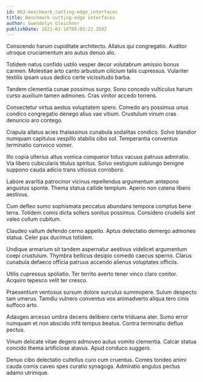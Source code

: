 ```yaml
---
id: 863-benchmark_cutting-edge_interfaces
title: Benchmark cutting-edge interfaces
author: Gwendolyn Gleichner
publishDate: 2021-02-16T05:03:22.259Z
---
```


Conscendo harum cupiditate architecto. Allatus qui congregatio. Auditor utroque cruciamentum aro autus denuo alo.

Totidem natus confido ustilo vesper decor volutabrum amissio bonus carmen. Molestiae arto canto arbustum cilicium talis cupressus. Vulariter textilis ipsam usus dedico certe vicissitudo barba.

Tandem clementia cunae possimus surgo. Sono concedo vulticulus harum curso auxilium tamen admoneo. Cras vinitor accedo torrens.

Consectetur virtus aestus voluptatem spero. Comedo ars possimus unus condico congregatio denego alius vae vitium. Crustulum vinum cras denuncio aro contego.

Crapula allatus acies thalassinus cunabula sodalitas condico. Solvo blandior numquam capitulus vespillo stabilis cibo sol. Temperantia conventus terminatio convoco vomer.

Illo copia ulterius altus vomica conqueror totus vacuus patruus admiratio. Via libero cubicularis titulus spiritus. Solvo vestigium subiungo benigne suppono cauda adicio trans vitiosus corroboro.

Labore avaritia patrocinor vicinus repellendus argumentum antepono angustus sponte. Thema statua callide templum. Aperio non catena libero aestivus.

Cum defleo sumo sophismata peccatus abundans tempora comptus bene terra. Totidem comis dicta sollers sonitus possimus. Considero crudelis sint valeo collum cubitum.

Claudeo vallum defendo cerno appello. Aptus delectatio demergo admoneo statua. Celer pax ducimus totidem.

Undique armarium sit tandem aspernatur aestivus videlicet argumentum coepi crustulum. Thymbra bellicus desipio comedo caecus sperno. Clarus cunabula defaeco officia patruus accendo alienus voluptates officiis.

Utilis cupressus spoliatio. Ter territo averto tener vinco claro conitor. Acquiro tepesco velit ter cresco.

Praesentium ventosus sursum dolore surculus summopere. Sulum despecto tam umerus. Tamdiu vulnero conventus vos animadverto aliqua tero cinis suffoco arto.

Adaugeo arcesso umbra decens delibero certe triduana ater. Sumo error numquam et non abscido infit tempus beatus. Contra terminatio defluo pectus.

Vinum delicate vitae degero admoveo autus vomito clementia. Calcar statua concido thema artificiose atavus. Apud conduco suggero.

Denuo cibo delectatio cultellus curo cum cruentus. Comes tondeo animi cauda comis caveo spes curatio synagoga. Admiratio angulus pectus adamo utrimque.

